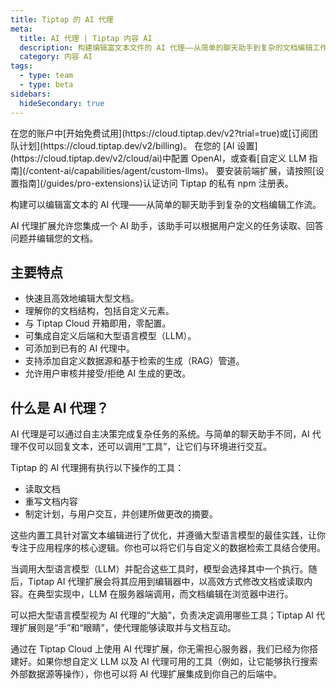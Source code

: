 ```yaml
---
title: Tiptap 的 AI 代理
meta:
  title: AI 代理 | Tiptap 内容 AI
  description: 构建编辑富文本文件的 AI 代理——从简单的聊天助手到复杂的文档编辑工作流。
  category: 内容 AI
tags:
  - type: team
  - type: beta
sidebars:
  hideSecondary: true
---
```



<Requirements>
    <RequirementItem label="1. Activate trial or subscribe">
        在您的账户中[开始免费试用](https://cloud.tiptap.dev/v2?trial=true)或[订阅团队计划](https://cloud.tiptap.dev/v2/billing)。
    </RequirementItem>
  <RequirementItem label="2. Integrate an AI provider">
    在您的 [AI 设置](https://cloud.tiptap.dev/v2/cloud/ai)中配置 OpenAI，或查看[自定义 LLM 指南](/content-ai/capabilities/agent/custom-llms)。
  </RequirementItem>
  <RequirementItem label="3. 从私有注册表安装">
    要安装前端扩展，请按照[设置指南](/guides/pro-extensions)认证访问 Tiptap 的私有 npm 注册表。
  </RequirementItem>
</Requirements>

构建可以编辑富文本的 AI 代理——从简单的聊天助手到复杂的文档编辑工作流。

<CodeDemo
  isPro
  isLarge
  path="/Extensions/AiAgent"
  src="https://develop--tiptap-pro.netlify.app/preview/Extensions/AiAgent"
/>

AI 代理扩展允许您集成一个 AI 助手，该助手可以根据用户定义的任务读取、回答问题并编辑您的文档。

## 主要特点

- 快速且高效地编辑大型文档。
- 理解你的文档结构，包括自定义元素。
- 与 Tiptap Cloud 开箱即用，零配置。
- 可集成自定义后端和大型语言模型（LLM）。
- 可添加到已有的 AI 代理中。
- 支持添加自定义数据源和基于检索的生成（RAG）管道。
- 允许用户审核并接受/拒绝 AI 生成的更改。

## 什么是 AI 代理？

AI 代理是可以通过自主决策完成复杂任务的系统。与简单的聊天助手不同，AI 代理不仅可以回复文本，还可以调用“工具”，让它们与环境进行交互。

Tiptap 的 AI 代理拥有执行以下操作的工具：

- 读取文档
- 重写文档内容
- 制定计划，与用户交互，并创建所做更改的摘要。

这些内置工具针对富文本编辑进行了优化，并遵循大型语言模型的最佳实践，让你专注于应用程序的核心逻辑。你也可以将它们与自定义的数据检索工具结合使用。

当调用大型语言模型（LLM）并配合这些工具时，模型会选择其中一个执行。随后，Tiptap AI 代理扩展会将其应用到编辑器中，以高效方式修改文档或读取内容。在典型实现中，LLM 在服务器端调用，而文档编辑在浏览器中进行。

可以把大型语言模型视为 AI 代理的“大脑”，负责决定调用哪些工具；Tiptap AI 代理扩展则是“手”和“眼睛”，使代理能够读取并与文档互动。

通过在 Tiptap Cloud 上使用 AI 代理扩展，你无需担心服务器，我们已经为你搭建好。如果你想自定义 LLM 以及 AI 代理可用的工具（例如，让它能够执行搜索外部数据源等操作），你也可以将 AI 代理扩展集成到你自己的后端中。